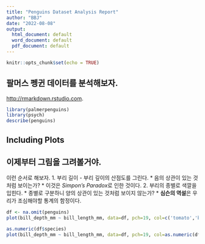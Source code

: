 ```yaml
---
title: "Penguins Dataset Analysis Report"
author: "BBJ"
date: "2022-08-08"
output:
  html_document: default
  word_document: default
  pdf_document: default
---
```


```r
knitr::opts_chunk$set(echo = TRUE)
```

## 팔머스 펭귄 데이터를 분석해보자.

 <http://rmarkdown.rstudio.com>.

```r
library(palmerpenguins)
library(psych)
describe(penguins)
```


## Including Plots

## 이제부터 그림을 그려볼거야.

이런 순서로 해보자.
1. 부리 길이 - 부리 깊이의 산점도를 그린다.
  * 음의 상관이 있는 것처럼 보이는가?
  * 이것은 *Simpon's Paradox*로 인한 것이다.
2. 부리의 종별로 색깔을 입힌다.
  * 종별로 구분하니 양의 상관이 있는 것처럼 보이지 않는가?
  * **심슨의 역설**은 우리가 조심해야할 통계의 함정이다.
  
  
```r
df <- na.omit(penguins)
plot(bill_depth_mm ~ bill_length_mm, data=df, pch=19, col=c('tomato','blue'))

as.numeric(df$species)
plot(bill_depth_mm ~ bill_length_mm, data=df, pch=19, col=as.numeric(df$species)+1)
```